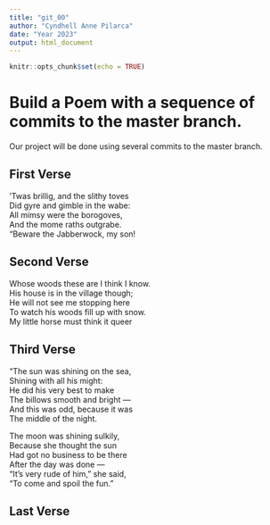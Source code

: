 ```yaml
---
title: "git_00"
author: "Cyndhell Anne Pilarca"
date: "Year 2023"
output: html_document
---
```


```r
knitr::opts_chunk$set(echo = TRUE)
```
# Build a Poem with a sequence of commits to the master branch.
Our project will be done using several commits to the master branch.
<!-- Do not modify or change any text in "!--" bracketed areas such as this --- these are instructions to
you, if you change any of this the git program will notice it and compromise your git merging strategy !-->

## First Verse 
<!-- Put the first five lines of a poem by Lewis Carrol in this section-->
’Twas brillig, and the slithy toves   
Did gyre and gimble in the wabe:    
All mimsy were the borogoves,   
And the mome raths outgrabe.    
“Beware the Jabberwock, my son!

## Second Verse
<!--Put the first five lines of a poem by Robert Frost in this section-->
Whose woods these are I think I know.      
His house is in the village though;       
He will not see me stopping here      
To watch his woods fill up with snow.           
My little horse must think it queer

## Third Verse
<!--Put the first two verses of The Walrus and the Carpenter here!-->
"The sun was shining on the sea,    
      Shining with all his might:   
He did his very best to make    
      The billows smooth and bright —     
And this was odd, because it was    
      The middle of the night.    

The moon was shining sulkily,   
      Because she thought the sun   
Had got no business to be there   
      After the day was done —        
"It's very rude of him," she said,        
      "To come and spoil the fun."
      
## Last Verse
<!--Put a short poem of your choice 8-20 lines,here!-->
